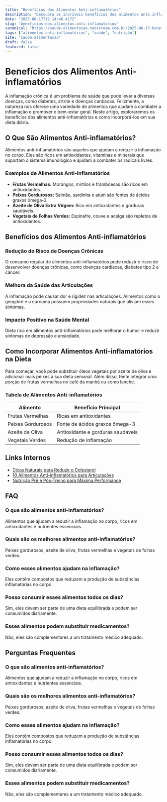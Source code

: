 ```yaml
---
title: "Benefícios dos Alimentos Anti-inflamatórios"
description: "Descubra os incríveis benefícios dos alimentos anti-inflamatórios para sua saúde e bem-estar. Veja dicas práticas e uma lista completa."
date: "2025-06-17T12:14:46.417Z"
slug: "beneficios-dos-alimentos-anti-inflamatorios"
canonical: "https://saude-alimentacao.neostream.com.br/2025-06-17-beneficios-dos-alimentos-anti-inflamatorios"
tags: ["alimentos anti-inflamatórios", "saúde", "nutrição"]
site: "saude-alimentacao"
draft: false
featured: false
---
```


# Benefícios dos Alimentos Anti-inflamatórios

A inflamação crônica é um problema de saúde que pode levar a diversas doenças, como diabetes, artrite e doenças cardíacas. Felizmente, a natureza nos oferece uma variedade de alimentos que ajudam a combater a inflamação e promover o bem-estar geral. Neste artigo, exploraremos os benefícios dos alimentos anti-inflamatórios e como incorporá-los em sua dieta diária.

## O Que São Alimentos Anti-inflamatórios?

Alimentos anti-inflamatórios são aqueles que ajudam a reduzir a inflamação no corpo. Eles são ricos em antioxidantes, vitaminas e minerais que suportam o sistema imunológico e ajudam a combater os radicais livres. 

### Exemplos de Alimentos Anti-inflamatórios

- **Frutas Vermelhas:** Morangos, mirtilos e framboesas são ricos em antioxidantes.
- **Peixes Gordurosos:** Salmão, sardinha e atum são fontes de ácidos graxos ômega-3.
- **Azeite de Oliva Extra Virgem:** Rico em antioxidantes e gorduras saudáveis.
- **Vegetais de Folhas Verdes:** Espinafre, couve e acelga são repletos de antioxidantes.

## Benefícios dos Alimentos Anti-inflamatórios

### Redução do Risco de Doenças Crônicas

O consumo regular de alimentos anti-inflamatórios pode reduzir o risco de desenvolver doenças crônicas, como doenças cardíacas, diabetes tipo 2 e câncer. 

### Melhora da Saúde das Articulações

A inflamação pode causar dor e rigidez nas articulações. Alimentos como o gengibre e a cúrcuma possuem propriedades naturais que aliviam esses sintomas.

### Impacto Positivo na Saúde Mental

Dieta rica em alimentos anti-inflamatórios pode melhorar o humor e reduzir sintomas de depressão e ansiedade.

## Como Incorporar Alimentos Anti-inflamatórios na Dieta

Para começar, você pode substituir óleos vegetais por azeite de oliva e adicionar mais peixes à sua dieta semanal. Além disso, tente integrar uma porção de frutas vermelhas no café da manhã ou como lanche.

### Tabela de Alimentos Anti-inflamatórios

| Alimento            | Benefício Principal          |
|---------------------|------------------------------|
| Frutas Vermelhas    | Ricas em antioxidantes       |
| Peixes Gordurosos   | Fonte de ácidos graxos ômega-3 |
| Azeite de Oliva     | Antioxidante e gorduras saudáveis |
| Vegetais Verdes     | Redução de inflamação        |

## Links Internos

- [Dicas Naturais para Reduzir o Colesterol](/2025-06-17-dicas-naturais-reduzir-colesterol)
- [10 Alimentos Anti-inflamatórios para Articulações](/2025-06-17-alimentos-anti-inflamatorios-articulacoes)
- [Nutrição Pré e Pós-Treino para Máxima Performance](/2025-06-17-nutricao-pre-pos-treino)

## FAQ

### O que são alimentos anti-inflamatórios?

Alimentos que ajudam a reduzir a inflamação no corpo, ricos em antioxidantes e nutrientes essenciais.

### Quais são os melhores alimentos anti-inflamatórios?

Peixes gordurosos, azeite de oliva, frutas vermelhas e vegetais de folhas verdes.

### Como esses alimentos ajudam na inflamação?

Eles contêm compostos que reduzem a produção de substâncias inflamatórias no corpo.

### Posso consumir esses alimentos todos os dias?

Sim, eles devem ser parte de uma dieta equilibrada e podem ser consumidos diariamente.

### Esses alimentos podem substituir medicamentos?

Não, eles são complementares a um tratamento médico adequado.

## Perguntas Frequentes

### O que são alimentos anti-inflamatórios?
Alimentos que ajudam a reduzir a inflamação no corpo, ricos em antioxidantes e nutrientes essenciais.

### Quais são os melhores alimentos anti-inflamatórios?
Peixes gordurosos, azeite de oliva, frutas vermelhas e vegetais de folhas verdes.

### Como esses alimentos ajudam na inflamação?
Eles contêm compostos que reduzem a produção de substâncias inflamatórias no corpo.

### Posso consumir esses alimentos todos os dias?
Sim, eles devem ser parte de uma dieta equilibrada e podem ser consumidos diariamente.

### Esses alimentos podem substituir medicamentos?
Não, eles são complementares a um tratamento médico adequado.
